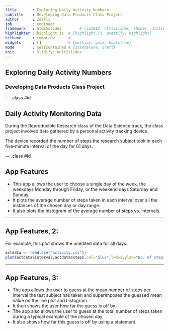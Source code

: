 ---
title       : Exploring Daily Activity Numbers
subtitle    : Developing Data Products Class Project
author      : zdilli
job         : engineer
framework   : html5slides        # {io2012, html5slides, shower, dzslides, ...}
highlighter : highlight.js  # {highlight.js, prettify, highlight}
hitheme     : tomorrow      # 
widgets     : []            # {mathjax, quiz, bootstrap}
mode        : selfcontained # {standalone, draft}
knit        : slidify::knit2slides
---

## Exploring Daily Activity Numbers

<H3> Developing Data Products Class Project </h3>

--- .class #id 

## Daily Activity Monitoring Data

<P>During the Reproducible Research class of the Data Science track, the class project involved data gathered by a personal activity tracking device.  </p>
<p>The device recorded the number of steps the research subject took in each five-minute interval of the day for 61 days. </P>

--- .class #id 

## App Features

* This app allows the user to choose a single day of the week, the weekdays Monday through Friday, or the weekend days Saturday and Sunday.  
* It plots the average number of steps taken in each interval over all the instances of the chosen day or day range.
* It also plots the histogram of the average number of steps vs. intervals.

--- 

## App Features, 2: 

For example, this plot shows the unedited data for all days:

```{r, echo=TRUE, tidy=TRUE,fig.show='hold',fig.height=5, cache=TRUE,size='tiny'}
actdata <- read.csv("activity.csv");  
plot(actdata$interval,actdata$steps,col="blue",lwd=2,ylab="No. of steps",xlab="Interval of day")
```

--- 
## App Features, 3:

* The app allows the user to guess at the mean number of steps per interval the test subject has taken and superimposes the guessed mean value on the line plot and histogram.  
* It then shows the user how far the guess is off by.
* The app also allows the user to guess at the total number of steps taken during a typical example of the chosen day.
* It also shows how far this guess is off by using a statement.



